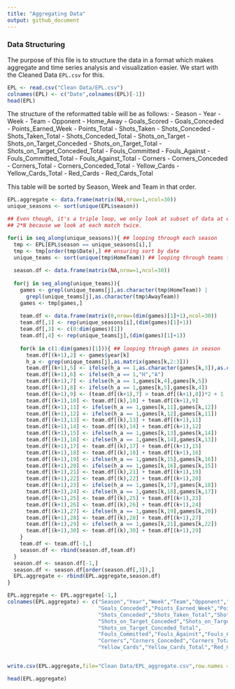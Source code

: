 ```yaml
---
title: "Aggregating Data"
output: github_document
---
```



### Data Structuring
The purpose of this file is to structure the data in a format which makes aggregate and time series analysis and visualization easier. We start with the Cleaned Data `EPL.csv` for this. 

```r
EPL <- read.csv("Clean Data/EPL.csv")
colnames(EPL) <- c("Date",colnames(EPL)[-1])
head(EPL)
```
 The structure of the reformatted table will be as follows:
 - Season
 - Year
 - Week
 - Team
 - Opponent
 - Home_Away
 - Goals_Scored
 - Goals_Conceded
 - Points_Earned_Week
 - Points_Total
 - Shots_Taken
 - Shots_Conceded
 - Shots_Taken_Total
 - Shots_Conceded_Total
 - Shots_on_Target
 - Shots_on_Target_Conceded
 - Shots_on_Target_Total
 - Shots_on_Target_Conceded_Total
 - Fouls_Committed
 - Fouls_Against
 - Fouls_Committed_Total
 - Fouls_Against_Total
 - Corners
 - Corners_Conceded
 - Corners_Total
 - Corners_Conceded_Total
 - Yellow_Cards
 - Yellow_Cards_Total
 - Red_Cards
 - Red_Cards_Total
 
 This table will be sorted by Season, Week and Team in that order. 
 
```r
EPL.aggregate <- data.frame(matrix(NA,nrow=1,ncol=30))
unique_seasons <- sort(unique(EPL$season))

## Even though, it's a triple loop, we only look at subset of data at each stage hence still O(2*N)
## 2*N because we look at each match twice. 

for(i in seq_along(unique_seasons)){ ## looping through each season
  tmp <- EPL[EPL$season == unique_seasons[i],]
  tmp <- tmp[order(tmp$Date),] ## ensuring sort by date
  unique_teams <- sort(unique(tmp$HomeTeam)) ## looping through teams for the season
  
  season.df <- data.frame(matrix(NA,nrow=1,ncol=30))
  
  for(j in seq_along(unique_teams)){  
    games <- grepl(unique_teams[j],as.character(tmp$HomeTeam)) |
      grepl(unique_teams[j],as.character(tmp$AwayTeam))
    games <- tmp[games,]
    
    team.df <- data.frame(matrix(0,nrow=(dim(games)[1]+1),ncol=30))
    team.df[,1] <- rep(unique_seasons[i],(dim(games)[1]+1))
    team.df[,3] <- c(0:dim(games)[1])
    team.df[,4] <- rep(unique_teams[j],(dim(games)[1]+1))
    
    for(k in c(1:dim(games)[1])){ ## looping through games in season
      team.df[(k+1),2] <- games$year[k]
      h_a <- grep(unique_teams[j],as.matrix(games[k,2:3]))
      team.df[(k+1),5] <- ifelse(h_a == 1,as.character(games[k,3]),as.character(games[k,2]))
      team.df[(k+1),6] <- ifelse(h_a == 1,"H","A")
      team.df[(k+1),7] <- ifelse(h_a == 1,games[k,4],games[k,5])
      team.df[(k+1),8] <- ifelse(h_a == 1,games[k,5],games[k,4])
      team.df[(k+1),9] <- (team.df[(k+1),7] > team.df[(k+1),8])*2 + 1 - (team.df[(k+1),7] < team.df[(k+1),8])*1
      team.df[(k+1),10] <- team.df[(k),10] + team.df[(k+1),9]
      team.df[(k+1),11] <- ifelse(h_a == 1,games[k,11],games[k,12])
      team.df[(k+1),12] <- ifelse(h_a == 1,games[k,12],games[k,11])
      team.df[(k+1),13] <- team.df[(k),13] + team.df[(k+1),11]
      team.df[(k+1),14] <- team.df[(k),14] + team.df[(k+1),12]
      team.df[(k+1),15] <- ifelse(h_a == 1,games[k,13],games[k,14])
      team.df[(k+1),16] <- ifelse(h_a == 1,games[k,14],games[k,13])
      team.df[(k+1),17] <- team.df[(k),17] + team.df[(k+1),15]
      team.df[(k+1),18] <- team.df[(k),18] + team.df[(k+1),16]
      team.df[(k+1),19] <- ifelse(h_a == 1,games[k,15],games[k,16])
      team.df[(k+1),20] <- ifelse(h_a == 1,games[k,16],games[k,15])
      team.df[(k+1),21] <- team.df[(k),21] + team.df[(k+1),19]
      team.df[(k+1),22] <- team.df[(k),22] + team.df[(k+1),20]
      team.df[(k+1),23] <- ifelse(h_a == 1,games[k,17],games[k,18])
      team.df[(k+1),24] <- ifelse(h_a == 1,games[k,18],games[k,17])
      team.df[(k+1),25] <- team.df[(k),25] + team.df[(k+1),23]
      team.df[(k+1),26] <- team.df[(k),26] + team.df[(k+1),24]
      team.df[(k+1),27] <- ifelse(h_a == 1,games[k,19],games[k,20])
      team.df[(k+1),28] <- team.df[(k),28] + team.df[(k+1),27]
      team.df[(k+1),29] <- ifelse(h_a == 1,games[k,21],games[k,22])
      team.df[(k+1),30] <- team.df[(k),30] + team.df[(k+1),29]
    }
    team.df <- team.df[-1,]
    season.df <- rbind(season.df,team.df)
  }
  season.df <- season.df[-1,]
  season.df <- season.df[order(season.df[,3]),]
  EPL.aggregate <- rbind(EPL.aggregate,season.df)
}

EPL.aggregate <- EPL.aggregate[-1,]
colnames(EPL.aggregate) <- c("Season","Year","Week","Team","Opponent","Home_Away","Goals_Scored",
                             "Goals_Conceded","Points_Earned_Week","Points_Total","Shots_Taken",
                             "Shots_Conceded","Shots_Taken_Total","Shots_Conceded_Total","Shots_on_Target",
                             "Shots_on_Target_Conceded","Shots_on_Target_Total",
                             "Shots_on_Target_Conceded_Total",
                             "Fouls_Committed","Fouls_Against","Fouls_Committed_Total","Fouls_Against_Total",
                             "Corners","Corners_Conceded","Corners_Total","Corners_Conceded_Total",
                             "Yellow_Cards","Yellow_Cards_Total","Red_Cards","Red_Cards_Total")


write.csv(EPL.aggregate,file="Clean Data/EPL_aggregate.csv",row.names = FALSE)

head(EPL.aggregate)


```
 
 
